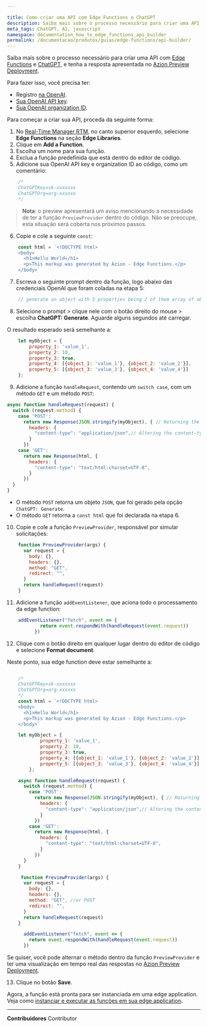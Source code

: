 ```yaml
---

title: Como criar uma API com Edge Functions e ChatGPT
description: Saiba mais sobre o processo necessário para criar uma API com Edge Functions e ChatGPT, e tenha a resposta apresentada no Azion Preview Deployment.
meta_tags: ChatGPT, AI, javascript
namespace: documentation_how_to_edge_functions_api_builder
permalink: /documentacao/produtos/guias/edge-functions/api-builder/
---
```


Saiba mais sobre o processo necessário para criar uma API com [Edge Functions](/pt-br/documentacao/produtos/edge-application/edge-functions/) e [ChatGPT](/pt-br/documentacao/produtos/edge-application/edge-functions/runtime-api/ai-integration/), e tenha a resposta apresentada no [Azion Preview Deployment](/pt-br/documentacao/produtos/edge-application/edge-functions/runtime-api/preview-deployment/).

Para fazer isso, você precisa ter:

- Registro [na OpenAI](https://chat.openai.com/).
- [Sua OpenAI API key](https://platform.openai.com/account/api-keys).
- [Sua OpenAI organization ID](https://platform.openai.com/account/org-settings).

Para começar a criar sua API, proceda da seguinte forma:

1. No [Real-Time Manager RTM](https://manager.azion.com/), no canto superior esquerdo, selecione **Edge Functions** na seção **Edge Libraries**.
2. Clique em **Add a Function**.
3. Escolha um nome para sua função.
4. Exclua a função predefinida que está dentro do editor de código.
5. Adicione sua OpenAI API key e organization ID ao código, como um comentário:

```js
    /*
    ChatGPTKey=sk-xxxxxxx
    ChatGPTOrg=org-xxxxxx
    */
```

> **Nota**: o preview apresentará um aviso mencionando a necessidade de ter a função `PreviewProvider` dentro do código. Não se preocupe, esta situação será coberta nos próximos passos.



6. Copie e cole a seguinte `const`:

```js
    const html = `<!DOCTYPE html>
    <body>
      <h1>Hello World</h1>
      <p>This markup was generated by Azion - Edge Functions.</p>
    </body>`
```



7. Escreva o seguinte prompt dentro da função, logo abaixo das credenciais OpenAI que foram coladas na etapa 5:

```js
    // generate an object with 5 properties being 2 of them array of objects
```



8. Selecione o prompt > clique nele com o botão direito do mouse > escolha **ChatGPT: Generate**. Aguarde alguns segundos até carregar.

O resultado esperado será semelhante a:

```js
    let myObject = {
        property_1: 'value_1',
        property_2: 10,
        property_3: true,
        property_4: [{object_1: 'value_1'}, {object_2: 'value_2'}],
        property_5: [{object_3: 'value_3'}, {object_4: 'value_4'}]
    };
```



9. Adicione a função `handleRequest`, contendo um `switch case`, com um método `GET` e um método `POST`:

```js
async function handleRequest(request) {
  switch (request.method) {
    case 'POST':
      return new Response(JSON.stringify(myObject), { // Returning the object generated by ChatGPT
        headers: {
          "content-type": "application/json",// Altering the content-type to application/json
        }
      })
    case 'GET':
      return new Response(html, {
        headers: {
          "content-type": "text/html:charset=UTF-8",
        }
      })
  }
}
```

- O método `POST` retorna um objeto `JSON`, que foi gerado pela opção `ChatGPT: Generate`.
- O método `GET` retorna a `const html` que foi declarada na etapa 6.



10. Copie e cole a função `PreviewProvider`, responsável por simular solicitações:

```js
    function PreviewProvider(args) {
      var request = {
        body: {},
        headers: {},
        method: "GET",
        redirect: "",
      }
      return handleRequest(request)
    }
```



11. Adicione a função `addEventListener`, que aciona todo o processamento da edge function:

```js
    addEventListener("fetch", event => {
            return event.respondWith(handleRequest(event.request))
          })
```



12. Clique com o botão direito em qualquer lugar dentro do editor de código e selecione **Format document**.

Neste ponto, sua edge function deve estar semelhante a:

```js

    /*
    ChatGPTKey=sk-xxxxxxx
    ChatGPTOrg=org-xxxxxx
    */
    const html = `<!DOCTYPE html>
    <body>
      <h1>Hello World</h1>
      <p>This markup was generated by Azion - Edge Functions.</p>
    </body>`

    let myObject = {
            property_1: 'value_1',
            property_2: 10,
            property_3: true,
            property_4: [{object_1: 'value_1'}, {object_2: 'value_2'}],
            property_5: [{object_3: 'value_3'}, {object_4: 'value_4'}]
        };

    async function handleRequest(request) {
      switch (request.method) {
        case 'POST':
          return new Response(JSON.stringify(myObject), { // Returning the object generated by ChatGPT
            headers: {
              "content-type": "application/json",// Altering the content-type to application/json
            }
          })
        case 'GET':
          return new Response(html, {
            headers: {
              "content-type": "text/html:charset=UTF-8",
            }
          })
      }
    }

     function PreviewProvider(args) {
      var request = {
        body: {},
        headers: {},
        method: "GET", //or POST
        redirect: "",
      }
      return handleRequest(request)
    }

      addEventListener("fetch", event => {
        return event.respondWith(handleRequest(event.request))
      })
```

Se quiser, você pode alternar o método dentro da função `PreviewProvider` e ter uma visualização em tempo real das respostas no [Azion Preview Deployment](/pt-br/documentacao/produtos/edge-application/edge-functions/runtime-api/preview-deployment/).



13. Clique no botão **Save**.

Agora, a função está pronta para ser instanciada em uma edge application. Veja como [instanciar e executar as funções em sua edge application](/pt-br/documentacao/produtos/edge-application/edge-functions-instances/).



---


**Contribuidores** <ContributorList>Contributor</ContributorList>
